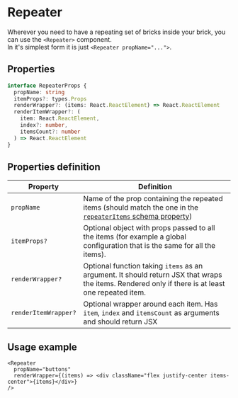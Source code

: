 # Repeater

Wherever you need to have a repeating set of bricks inside your brick, you can use the `<Repeater>` component.  
In it's simplest form it is just `<Repeater propName="...">`.

## Properties

```ts
interface RepeaterProps {
  propName: string
  itemProps?: types.Props
  renderWrapper?: (items: React.ReactElement) => React.ReactElement
  renderItemWrapper?: (
    item: React.ReactElement,
    index?: number,
    itemsCount?: number
  ) => React.ReactElement
}
```

## Properties definition

| Property             | Definition                                                                                                                                        |
| -------------------- | ------------------------------------------------------------------------------------------------------------------------------------------------- |
| `propName`           | Name of the prop containing the repeated items (should match the one in the [`repeaterItems` schema property](/docs/bricks/repeater-items))       |
| `itemProps?`         | Optional object with props passed to all the items (for example a global configuration that is the same for all the items).                       |
| `renderWrapper?`     | Optional function taking `items` as an argument. It should return JSX that wraps the items. Rendered only if there is at least one repeated item. |
| `renderItemWrapper?` | Optional wrapper around each item. Has `item`, `index` and `itemsCount` as arguments and should return JSX                                        |

## Usage example

```tsx
<Repeater
  propName="buttons"
  renderWrapper={(items) => <div className="flex justify-center items-center">{items}</div>}
/>
```
